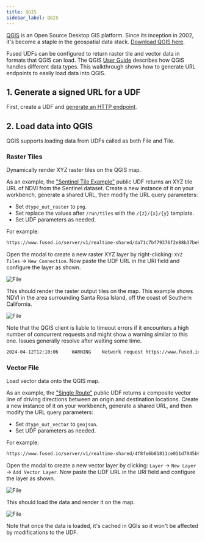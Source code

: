 ```yaml
---
title: QGIS
sidebar_label: QGIS
---
```


[QGIS](https://www.qgis.org/en/site/) is an Open Source Desktop GIS platform. Since its inception in 2002, it's become a staple in the geospatial data stack. [Download QGIS here](https://www.qgis.org/en/site/index.html).

Fused UDFs can be configured to return raster tile and vector data in formats that QGIS can load. The QGIS [User Guide](https://docs.qgis.org/3.34/en/docs/user_manual/index.html) describes how QGIS handles different data types. This walkthrough shows how to generate URL endpoints to easily load data into QGIS.

## 1. Generate a signed URL for a UDF

First, create a UDF and [generate an HTTP endpoint](/core-concepts/run/#http-requests).

## 2. Load data into QGIS

QGIS supports loading data from UDFs called as both File and Tile.

### Raster Tiles

Dynamically render XYZ raster tiles on the QGIS map.

As an example, the ["Sentinel Tile Example"](https://github.com/fusedio/udfs/tree/main/public/Sentinel_Tile_Example) public UDF returns an XYZ tile URL of NDVI from the Sentinel dataset. Create a new instance of it on your workbench, generate a shared URL, then modify the URL query parameters:

- Set `dtype_out_raster` to `png`.
- Set replace the values after `/run/tiles` with the `/{z}/{x}/{y}` template.
- Set UDF parameters as needed.

For example:

```bash
https://www.fused.io/server/v1/realtime-shared/da71c7bf79376f2e88b37be9ecd2679f2e40a5b79f9b0f2c75e7ea9a3f0c5171/run/tiles/{z}/{x}/{y}?dtype_out_raster=png
```

Open the modal to create a new raster XYZ layer by right-clicking: `XYZ Tiles` -> `New Connection`. Now paste the UDF URL in the URI field and configure the layer as shown.


<div style={{textAlign: 'center'}}>
<img src={ImgQgis9} alt="File" style={{width: 600}} />
</div>

This should render the raster output tiles on the map. This example shows NDVI in the area surrounding Santa Rosa Island, off the coast of Southern California.


<div style={{textAlign: 'center'}}>
<img src={ImgQgis10} alt="File" style={{width: 600}} />
</div>

Note that the QGIS client is liable to timeout errors if it encounters a high number of concurrent requests and might show a warning similar to this one. Issues generally resolve after waiting some time.

```bash
2024-04-12T12:10:06     WARNING    Network request https://www.fused.io/server/v1/realtime-shared/da71c7bf79376f2e88b37be9ecd2679f2e40a5b79f9b0f2c75e7ea9a3f0c5171/run/tiles/14/2722/6554?dtype_out_raster=png timed out`
```

### Vector File

Load vector data onto the QGIS map.

As an example, the ["Single Route"](https://github.com/fusedio/udfs/tree/main/public/single_route) public UDF returns a composite vector line of driving directions between an origin and destination locations. Create a new instance of it on your workbench, generate a shared URL, and then modify the URL query parameters:

- Set `dtype_out_vector` to `geojson`.
- Set UDF parameters as needed.

For example:

```bash
https://www.fused.io/server/v1/realtime-shared/4f8fe6b81811ce011d7045b9fffbcfb43663637a4c626955821566fe62e6fb57/run/file?dtype_out_vector=csv&lat_start=37.7954425&lng_start=-122.3961885&lat_end=37.8592408&lng_end=-122.5349321
```

Open the modal to create a new vector layer by clicking: `Layer` -> `New Layer` -> `Add Vector Layer`. Now paste the UDF URL in the URI field and configure the layer as shown.


<div style={{textAlign: 'center'}}>
<img src={ImgQgis5} alt="File" style={{width: 600}} />
</div>

This should load the data and render it on the map.


<div style={{textAlign: 'center'}}>
<img src={ImgQgis6} alt="File" style={{width: 600}} />
</div>

Note that once the data is loaded, it's cached in QGIs so it won't be affected by modifications to the UDF.